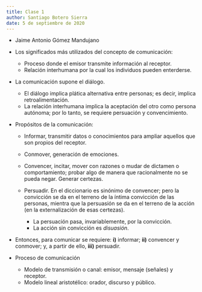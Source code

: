 ```yaml
---
title: Clase 1
author: Santiago Botero Sierra
date: 5 de septiembre de 2020
---
```


+ Jaime Antonio Gómez Mandujano

+ Los significados más utilizados del concepto de comunicación:
	- Proceso donde el emisor transmite información al receptor.
	- Relación interhumana por la cual los individuos pueden enterderse.
+ La comunicación supone el diálogo.
	- El diálogo implica plática alternativa entre personas; es decir,
		implica retroalimentación.
	- La relación interhumana implica la aceptación del otro como persona
		autónoma; por lo tanto, se requiere persuación y convencimiento.

+ Propósitos de la comunicación:
	- Informar, transmitir datos o conocimientos para ampliar aquellos que son
		propios del receptor.
	- Conmover, generación de emociones.
	- Convencer, incitar, mover con razones o mudar de dictamen o comportamiento;
		probar algo de manera que racionalmente no se pueda negar. Generar
		certezas.
	- Persuadir. En el diccionario es sinónimo de convencer; pero la
		convicción se da en el terreno de la íntima convicción de las personas,
		mientra que la persuasión se da en el terreno de la acción (en la
		externalización de esas certezas).

		* La persuación pasa, invariablemente, por la convicción.
		* La acción sin convicción es *disuasión*.

+ Entonces, para comunicar se requiere: **i)** informar; **ii)** convencer y
	conmover; y, a partir de ello, **iii)** persuadir.

+ Proceso de comunicación
	- Modelo de transmisión o canal: emisor, mensaje (señales) y receptor.
	- Modelo lineal aristotélico: orador, discurso y público.
